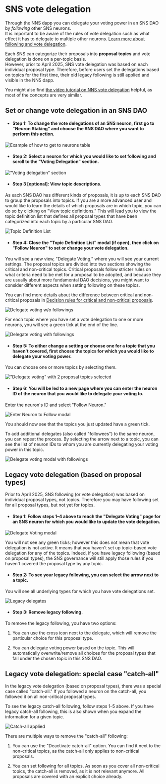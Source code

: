 # SNS vote delegation

Through the NNS dapp you can delegate your voting power in an SNS DAO by _following_ other SNS neurons.  
It is important to be aware of the rules of vote delegation such as what effect it has to delegate to multiple other neurons. [Learn more about following and vote delegation](https://learn.internetcomputer.org/hc/en-us/articles/34084687583252-Neurons).

Each SNS can categorize their proposals into **proposal topics** and vote delegation is done on a per-topic basis.  
However, prior to April 2025, SNS vote delegation was based on each individual proposal type. Therefore, before users set the delegations based on topics for the first time, their old legacy following is still applied and visible in the NNS dapp. 

You might also find [the video tutorial on NNS vote delegation](https://www.youtube.com/watch?v=6BznC9p3w8w&list=PLuhDt1vhGcrclxfmztDd6OKE80dnrFmG6&index=5) helpful, as most of the concepts are very similar.

## Set or change vote delegation in an SNS DAO

- #### Step 1: To change the vote delegations of an SNS neuron, first go to "Neuron Staking" and choose the SNS DAO where you want to perform this action. 

![Example of how to get to neurons table](../../_attachments/sns_topic_following_how_to_get_to_neurons_table.png)

- #### Step 2: Select a neuron for which you would like to set following and scroll to the "Voting Delegation" section.

!["Voting delegation" section](../../_attachments/sns_topic_following_a_neuron_and_the_section_vote_delegation.png)

- #### Step 3 [optional]: View topic descriptions.

As each SNS DAO has different kinds of proposals, it is up to each SNS DAO to group the proposals into topics. If you are a more advanced user and would like to learn the details of which proposals are in which topic, you can do so by clicking on "View topic definitions." This will lead you to view the topic definition list that defines all proposal types that have been categorized into each topic by a particular SNS DAO.

![Topic Definition List](../../_attachments/sns_topic_following_topic_definition_list.png)

- #### Step 4: Close the "Topic Definition List" modal (if open), then click on "Follow Neuron" to set or change your vote delegation. 

You will see a new view, "Delegate Voting," where you will see your current settings. The proposal topics are divided into two sections showing the critical and non-critical topics. Critical proposals follow stricter rules on what criteria need to be met for a proposal to be adopted, and because they are usually about more fundamental DAO decisions, you might want to consider different aspects when setting following on these topics. 

You can find more details about the difference between critical and non-critical proposals in [Decision rules for critical and non-critical proposals](https://learn.internetcomputer.org/hc/en-us/articles/34146571133204-Proposals#h_01JJ75Z3FKG8Q9TE470AFBJ4VC).

![Delegate voting w/o followings](../../_attachments/sns_topic_following_delegate_voting_with_no_ticks.png)

For each topic where you have set a vote delegation to one or more neurons, you will see a green tick at the end of the line.

![Delegate voting with followings](../../_attachments/sns_topic_following_delegate_voting_collapsed.png)

- #### Step 5: To either change a setting or choose one for a topic that you haven't covered, first choose the topics for which you would like to delegate your voting power. 

You can choose one or more topics by selecting them.

!["Delegate voting" with 2 proposal topics selected](../../_attachments/sns_topic_following_delegate_voting_with_no_ticks.png)

- #### Step 6: You will be led to a new page where you can enter the neuron ID of the neuron that you would like to delegate your voting to. 

Enter the neuron's ID and select "Follow Neuron."

![Enter Neuron to Follow modal](../../_attachments/sns_topic_following_enter_neuron_to_follow.png)

You should now see that the topics you just updated have a green tick. 

To add additional delegates (also called "followees") to the same neuron, you can repeat the process. By selecting the arrow next to a topic, you can see the list of neuron IDs to whom you are currently delegating your voting power in this topic.

![Delegate voting modal with followings](../../_attachments/sns_topic_following_delegate_voting_with_current_delegates.png)

## Legacy vote delegation (based on proposal types)

Prior to April 2025, SNS following (or vote delegation) was based on individual proposal types, not topics. Therefore you may have following set for all proposal types, but not yet for topics.

- #### Step 1: Follow steps 1–4 above to reach the "Delegate Voting" page for an SNS neuron for which you would like to update the vote delegation.

![Delegate Voting modal](../../_attachments/sns_topic_following_delegate_voting_empty.png)

You will not see any green ticks; however this does not mean that vote delegation is not active. It means that you haven't set up topic-based vote delegation for any of the topics. Indeed, if you have legacy following (based on proposal types), the SNS governance will still apply those rules if you haven't covered the proposal type by any topic.

- #### Step 2: To see your legacy following, you can select the arrow next to a topic. 

You will see all underlying types for which you have vote delegations set.

![Legacy delegates](../../_attachments/sns_topic_following_topic_with_underlying_choices.png)

- #### Step 3: Remove legacy following.

To remove the legacy following, you have two options:

1. You can use the cross icon next to the delegate, which will remove the particular choice for this proposal type.  

2. You can delegate voting power based on the topic. This will automatically overwrite/remove all choices for the proposal types that fall under the chosen topic in this SNS DAO. 

## Legacy vote delegation: special case "catch-all"

In the legacy vote delegation (based on proposal types), there was a special case called "catch-all." If you followed a neuron on the catch-all, you followed it on all non-critical proposal types. 

To see the legacy catch-all following, follow steps 1–5 above. If you have legacy catch-all following, this is also shown when you expand the information for a given topic.

![Catch-all applied](../../_attachments/sns_topic_following_shows_catch_all_applied.png)

There are multiple ways to remove the "catch-all" following:

1. You can use the "Deactivate catch-all" option. You can find it next to the non-critical topics, as the catch-all only applies to non-critical proposals.

2. You can set following for all topics. As soon as you cover all non-critical topics, the catch-all is removed, as it is not relevant anymore. All proposals are covered with an explicit choice already.
